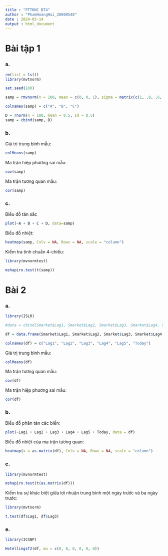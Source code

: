 ```yaml
---
title : "PTTKNC BT4"
author : "PhamHoangHai_20000548"
date : 2024-03-14
output : html_document
---
```



# Bài tập 1

### a.

```r
rm(list = ls())
library(mvtnorm)

set.seed(100)

samp = rmvnorm(n = 100, mean = c(0, 0, 1), sigma = matrix(c(1, .8, .6, .8, 1, .8, .6, .8, 1), nrow = 3, ncol = 3, byrow = TRUE))

colnames(samp) = c("A", "B", "C")

D = rnorm(n = 100, mean = 0.5, sd = 0.5)
samp = cbind(samp, D)

```

### b.

Giá trị trung bình mẫu:
```r
colMeans(samp)
```

Ma trận hiệp phương sai mẫu:
```r
cov(samp)
```

Ma trận tương quan mẫu:
```r
cor(samp)
```

### c.

Biểu đồ tán sắc

```r
plot(~A + B + C + D, data=samp)
```
Biểu đồ nhiệt:
```r
heatmap(samp, Colv = NA, Rowv = NA, scale = "column")
```

Kiểm tra tính chuẩn 4-chiều:
```r
library(mvnormtest)

mshapiro.test(t(samp))
```

# Bài 2

### a.

```r
library(ISLR)

#data = cbind(Smarket$Lag1, Smarket$Lag2, Smarket$Lag3, Smarket$Lag4, Smarket$Lag5, Smarket$Today)

df = data.frame(Smarket$Lag1, Smarket$Lag2, Smarket$Lag3, Smarket$Lag4, Smarket$Lag5, Smarket$Today)

colnames(df) = c("Lag1", "Lag2", "Lag3", "Lag4", "Lag5", "Today")
```

Giá trị trung bình mẫu:
```r
colMeans(df)
```

Ma trận tương quan mẫu:
```r
cov(df)
```
Ma trận hiệp phương sai mẫu:
```r
cor(df)
```
### b.

Biểu đồ phân tán các biến:

```r
plot(~Lag1 + Lag2 + Lag3 + Lag4 + Lag5 + Today, data = df)
```

Biểu đồ nhiệt của ma trận tương quan:
```r
heatmap(x = as.matrix(df), Colv = NA, Rowv = NA, scale = "column")
```

### c.
```r
library(mvnormtest)

mshapiro.test(t(as.matrix(df)))
```
Kiểm tra sự khác biệt giữa lợi nhuận trung bình một ngày trước và ba ngày trước:
```r
library(mvtnorm)

t.test(df$Lag1, df$Lag3)
```
### e.
```r
library(ICSNP)

HotellingsT2(df, mu = c(0, 0, 0, 0, 0, 0))
```

